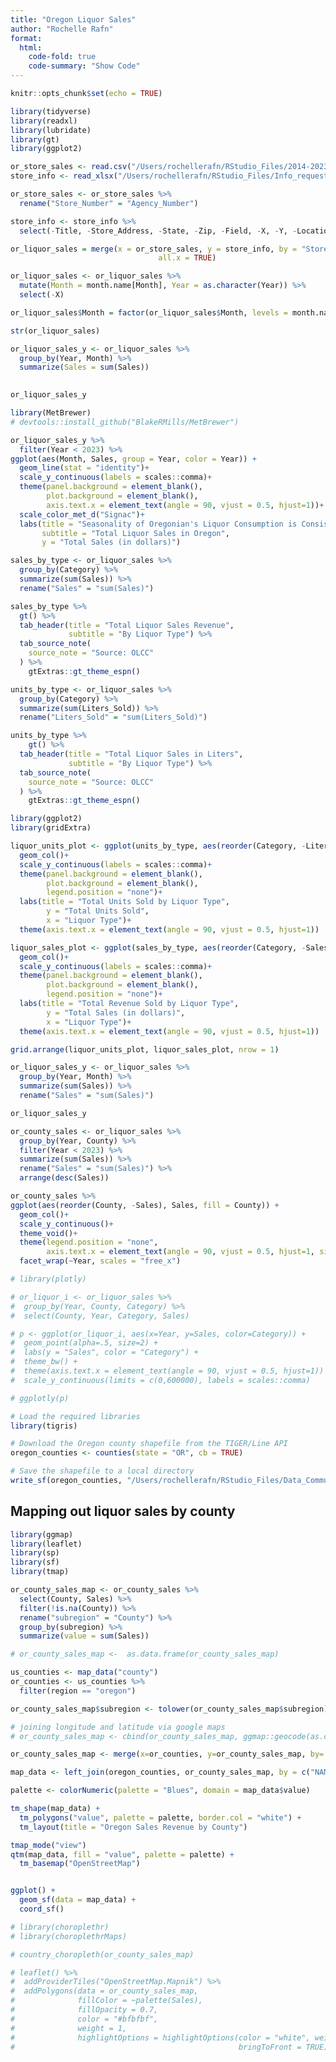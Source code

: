 ```yaml
---
title: "Oregon Liquor Sales"
author: "Rochelle Rafn"
format:
  html: 
    code-fold: true
    code-summary: "Show Code"
---
```



```r
knitr::opts_chunk$set(echo = TRUE)
```

```r
library(tidyverse)
library(readxl)
library(lubridate)
library(gt)
library(ggplot2)

or_store_sales <- read.csv("/Users/rochellerafn/RStudio_Files/2014-2023-OR-Liquor-Sales.csv")
store_info <- read_xlsx("/Users/rochellerafn/RStudio_Files/Info_request_store_month_category.xlsx", sheet = 2)
```

```r
or_store_sales <- or_store_sales %>%
  rename("Store_Number" = "Agency_Number")

store_info <- store_info %>%
  select(-Title, -Store_Address, -State, -Zip, -Field, -X, -Y, -Location)
```

```r
or_liquor_sales = merge(x = or_store_sales, y = store_info, by = "Store_Number",
                                 all.x = TRUE)

or_liquor_sales <- or_liquor_sales %>%
  mutate(Month = month.name[Month], Year = as.character(Year)) %>%
  select(-X)

or_liquor_sales$Month = factor(or_liquor_sales$Month, levels = month.name)

str(or_liquor_sales)
```

```r
or_liquor_sales_y <- or_liquor_sales %>%
  group_by(Year, Month) %>%
  summarize(Sales = sum(Sales))
  

or_liquor_sales_y
```


```r
library(MetBrewer)
# devtools::install_github("BlakeRMills/MetBrewer")

or_liquor_sales_y %>%
  filter(Year < 2023) %>%
ggplot(aes(Month, Sales, group = Year, color = Year)) +
  geom_line(stat = "identity")+
  scale_y_continuous(labels = scales::comma)+
  theme(panel.background = element_blank(),
        plot.background = element_blank(),
        axis.text.x = element_text(angle = 90, vjust = 0.5, hjust=1))+
  scale_color_met_d("Signac")+
  labs(title = "Seasonality of Oregonian's Liquor Consumption is Consistent",
       subtitle = "Total Liquor Sales in Oregon",
       y = "Total Sales (in dollars)")
```


```r
sales_by_type <- or_liquor_sales %>%
  group_by(Category) %>%
  summarize(sum(Sales)) %>%
  rename("Sales" = "sum(Sales)")

sales_by_type %>%
  gt() %>%
  tab_header(title = "Total Liquor Sales Revenue",
             subtitle = "By Liquor Type") %>%
  tab_source_note(
    source_note = "Source: OLCC"
  ) %>%
    gtExtras::gt_theme_espn()
```

```r
units_by_type <- or_liquor_sales %>%
  group_by(Category) %>%
  summarize(sum(Liters_Sold)) %>%
  rename("Liters_Sold" = "sum(Liters_Sold)")

units_by_type %>%
    gt() %>%
  tab_header(title = "Total Liquor Sales in Liters",
             subtitle = "By Liquor Type") %>%
  tab_source_note(
    source_note = "Source: OLCC"
  ) %>%
    gtExtras::gt_theme_espn()
```


```r
library(ggplot2)
library(gridExtra)

liquor_units_plot <- ggplot(units_by_type, aes(reorder(Category, -Liters_Sold), Liters_Sold, group = Category, fill = Category))+
  geom_col()+
  scale_y_continuous(labels = scales::comma)+
  theme(panel.background = element_blank(),
        plot.background = element_blank(),
        legend.position = "none")+
  labs(title = "Total Units Sold by Liquor Type",
        y = "Total Units Sold",
        x = "Liquor Type")+
  theme(axis.text.x = element_text(angle = 90, vjust = 0.5, hjust=1))

liquor_sales_plot <- ggplot(sales_by_type, aes(reorder(Category, -Sales), Sales, group = Category, fill = Category))+
  geom_col()+
  scale_y_continuous(labels = scales::comma)+
  theme(panel.background = element_blank(),
        plot.background = element_blank(),
        legend.position = "none")+
  labs(title = "Total Revenue Sold by Liquor Type",
        y = "Total Sales (in dollars)",
        x = "Liquor Type")+
  theme(axis.text.x = element_text(angle = 90, vjust = 0.5, hjust=1))

grid.arrange(liquor_units_plot, liquor_sales_plot, nrow = 1)
```

```r
or_liquor_sales_y <- or_liquor_sales %>%
  group_by(Year, Month) %>%
  summarize(sum(Sales)) %>%
  rename("Sales" = "sum(Sales)")

or_liquor_sales_y
```

```r
or_county_sales <- or_liquor_sales %>%
  group_by(Year, County) %>%
  filter(Year < 2023) %>%
  summarize(sum(Sales)) %>%
  rename("Sales" = "sum(Sales)") %>%
  arrange(desc(Sales))

or_county_sales %>%
ggplot(aes(reorder(County, -Sales), Sales, fill = County)) +
  geom_col()+
  scale_y_continuous()+
  theme_void()+
  theme(legend.position = "none",
        axis.text.x = element_text(angle = 90, vjust = 0.5, hjust=1, size = 6))+
  facet_wrap(~Year, scales = "free_x")
```

```r
# library(plotly)

# or_liquor_i <- or_liquor_sales %>%
#  group_by(Year, County, Category) %>%
#  select(County, Year, Category, Sales)

# p <- ggplot(or_liquor_i, aes(x=Year, y=Sales, color=Category)) +
#  geom_point(alpha=.5, size=2) +
#  labs(y = "Sales", color = "Category") +
#  theme_bw() +
#  theme(axis.text.x = element_text(angle = 90, vjust = 0.5, hjust=1)) +
#  scale_y_continuous(limits = c(0,600000), labels = scales::comma)

# ggplotly(p)
```


```r
# Load the required libraries
library(tigris)

# Download the Oregon county shapefile from the TIGER/Line API
oregon_counties <- counties(state = "OR", cb = TRUE)

# Save the shapefile to a local directory
write_sf(oregon_counties, "/Users/rochellerafn/RStudio_Files/Data_Communication/CWD-Blog/oregon_counties_shapefile.shp")

```


## Mapping out liquor sales by county

```r
library(ggmap)
library(leaflet)
library(sp)
library(sf)
library(tmap)

or_county_sales_map <- or_county_sales %>%
  select(County, Sales) %>%
  filter(!is.na(County)) %>%
  rename("subregion" = "County") %>%
  group_by(subregion) %>%
  summarize(value = sum(Sales))

# or_county_sales_map <-  as.data.frame(or_county_sales_map)

us_counties <- map_data("county")
or_counties <- us_counties %>%
  filter(region == "oregon")

or_county_sales_map$subregion <- tolower(or_county_sales_map$subregion)

# joining longitude and latitude via google maps
# or_county_sales_map <- cbind(or_county_sales_map, ggmap::geocode(as.character(or_county_sales_map[, "County"]), force = FALSE))

or_county_sales_map <- merge(x=or_counties, y=or_county_sales_map, by= "subregion", all.x = TRUE)

map_data <- left_join(oregon_counties, or_county_sales_map, by = c("NAME" = "subregion"))

palette <- colorNumeric(palette = "Blues", domain = map_data$value)

tm_shape(map_data) +
  tm_polygons("value", palette = palette, border.col = "white") +
  tm_layout(title = "Oregon Sales Revenue by County")

tmap_mode("view")
qtm(map_data, fill = "value", palette = palette) +
  tm_basemap("OpenStreetMap") 


ggplot() + 
  geom_sf(data = map_data) + 
  coord_sf()

# library(choroplethr)
# library(choroplethrMaps)

# country_choropleth(or_county_sales_map)

# leaflet() %>%
#  addProviderTiles("OpenStreetMap.Mapnik") %>%
#  addPolygons(data = or_county_sales_map, 
#              fillColor = ~palette(Sales),
#              fillOpacity = 0.7,
#              color = "#bfbfbf",
#              weight = 1,
#              highlightOptions = highlightOptions(color = "white", weight = 2,
#                                                  bringToFront = TRUE)) 



```




